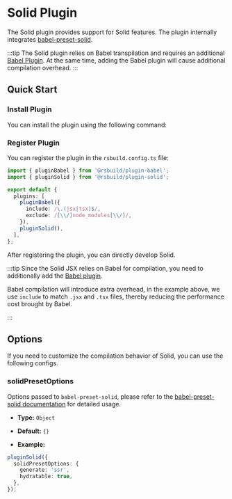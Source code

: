 # Solid Plugin

The Solid plugin provides support for Solid features. The plugin internally integrates [babel-preset-solid](https://github.com/solidjs/solid/tree/main/packages/babel-preset-solid).

:::tip
The Solid plugin relies on Babel transpilation and requires an additional [Babel Plugin](/plugins/list/plugin-babel). At the same time, adding the Babel plugin will cause additional compilation overhead.
:::

## Quick Start

### Install Plugin

You can install the plugin using the following command:


<PackageManagerTabs command="add @rsbuild/plugin-babel @rsbuild/plugin-solid -D" />

### Register Plugin

You can register the plugin in the `rsbuild.config.ts` file:

```ts title="rsbuild.config.ts"
import { pluginBabel } from '@rsbuild/plugin-babel';
import { pluginSolid } from '@rsbuild/plugin-solid';

export default {
  plugins: [
    pluginBabel({
      include: /\.(jsx|tsx)$/,
      exclude: /[\\/]node_modules[\\/]/,
    }),
    pluginSolid(),
  ],
};
```

After registering the plugin, you can directly develop Solid.

:::tip
Since the Solid JSX relies on Babel for compilation, you need to additionally add the [Babel plugin](/plugins/list/plugin-babel).

Babel compilation will introduce extra overhead, in the example above, we use `include` to match `.jsx` and `.tsx` files, thereby reducing the performance cost brought by Babel.

:::

## Options

If you need to customize the compilation behavior of Solid, you can use the following configs.

### solidPresetOptions

Options passed to `babel-preset-solid`, please refer to the [babel-preset-solid documentation](https://github.com/solidjs/solid/tree/main/packages/babel-preset-solid) for detailed usage.

- **Type:** `Object`

- **Default:** `{}`

- **Example:**

```ts
pluginSolid({
  solidPresetOptions: {
    generate: 'ssr',
    hydratable: true,
  },
});
```
